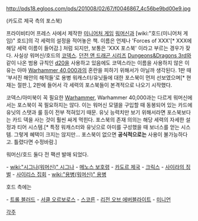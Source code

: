 http://pds18.egloos.com/pds/201008/02/67/f0046867_4c56be9bd00e9.jpg

(카도르 제국 측의 포스북)

프라이비티어 프레스 사에서 제작한 [[미니어처 게임]] [[워머신]]과 [wiki:"호드(미니어처 게임)" 호드]의 각 세력의 설정을 적어놓은 책. 이름은 언제나 'Forces of XXX'[* XXX에 해당 세력 이름이 들어감.] 처럼 되지만, 보통은 'XXX 포스북' 이라고 부르는 경우가 잦다.
사실상 워머신/호드의 [[코덱스]]. [[던전 앤 드래곤 시리즈]] [[Dungeons&Dragons 3rd]]와 같이 나온 범용 규칙인 [[d20]]을 사용하고 있음에도 코덱스라는 이름을 사용하지 않은 이유는 아마 [[Warhammer 40,000]]과의 혼란을 피하기 위해서가 아닐까 생각된다.
1판 때 '부서진 해안의 해적들'로 용병 워캐스터/유닛들에 대한 포스북이 먼저 선보였으며[* 현재는 절판.], 2판에 들어서 각 세력의 포스북들이 본격적으로 나오기 시작했다.

코덱스/아미북이 꼭 필요한 [[Warhammer]], Warhammer 40,000과는 다르게 워머신에서는 포스북이 꼭 필요하지는 않다. 이는 워머신 모델을 구입할 때 동봉되어 있는 카드에 유닛의 스탯과 룰 등이 전부 적혀있기 때문. 유닛 능력치만 보기 위해서라면 포스북보다는 카드 덱을 사는 것이 훨씬 싸게 먹힌다.
포스북의 존재 의의는 해당 세력의 자세한 설정과 티어 시스템.[* 특정 워캐스터와 유닛으로 아미를 구성했을 때 보너스를 얻는 시스템. 그렇게 혜택이 크지는 않지만... 포스북이 없으면 '''공식적으로는''' 사용이 불가능하다고. 틀렸다면 수정바람.]

워머신/호드 둘다 전 팩션 발매 되었다.

- [[wiki:"시그나(워머신)" 시그나]]
- [[메노스 보호령]]
- [[카도르 제국]]
- [[크릭스]]
- [[사이라의 징벌]]
- [[사이리스 집회]]
- [[wiki:"용병(워머신)" 용병]]

호드 측에는

- [[트롤 블러드]]
- [[서클 오르보로스]]
- [[스코른]]
- [[리전 오브 에버블라이트]]
- [[미니언]]

[[각주]]
